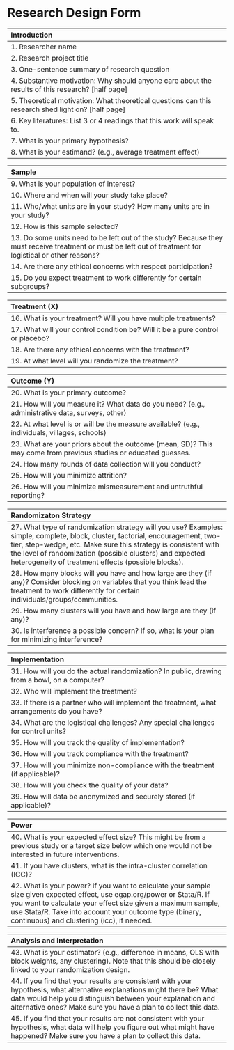 # [Research Design Form]{#designform}

| Introduction |
| :----------  |
| 1.	Researcher name |
| 2.	Research project title |  
| 3.	One-sentence summary of research question |  
| 4.	Substantive motivation:  Why should anyone care about the results of this research? [half page]|
| 5.	Theoretical motivation:  What theoretical questions can this research shed light on? [half page]|
| 6.	Key literatures:  List 3 or 4 readings that this work will speak to. |
| 7.	What is your primary hypothesis?|
| 8.  What is your estimand? (e.g., average treatment effect) |


| Sample |
| :---------- |
| 9. What is your population of interest?
| 10. Where and when will your study take place? |
| 11. Who/what units are in your study? How many units are in your study?|
| 12. How is this sample selected? |
| 13. Do some units need to be left out of the study? Because they must receive treatment or must be left out of treatment for logistical or other reasons?|
| 14. Are there any ethical concerns with respect participation? |  
| 15. Do you expect treatment to work differently for certain subgroups?|

| Treatment (X) |
| :---------- |
| 16. What is your treatment?  Will you have multiple treatments?  |
| 17. What will your control condition be?  Will it be a pure control or placebo? |
| 18. Are there any ethical concerns with the treatment? |
| 19. At what level will you randomize the treatment? |


| Outcome (Y) | 
|:------------- |
| 20.	What is your primary outcome? |
| 21. How will you measure it?  What data do you need? (e.g., administrative data, surveys, other) |
| 22. At what level is or will be the measure available? (e.g., individuals, villages, schools)|
| 23. What are your priors about the outcome (mean, SD)? This may come from previous studies or educated guesses.|
| 24. How many rounds of data collection will you conduct? |
| 25. How will you minimize attrition?  |
| 26. How will you minimize mismeasurement and untruthful reporting?|


| Randomizaton Strategy |
|:------------- |
| 27. What type of randomization strategy will you use?  Examples: simple, complete, block, cluster, factorial, encouragement, two-tier, step-wedge, etc.  Make sure this strategy is consistent with the level of randomization (possible clusters) and expected heterogeneity of treatment effects (possible blocks).|
| 28. How many blocks will you have and how large are they (if any)?  Consider blocking on variables that you think lead the treatment to work differently for certain individuals/groups/communities.|
| 29. How many clusters will you have and how large are they (if any)?|
| 30. Is interference a possible concern?  If so, what is your plan for minimizing interference?| 


| Implementation |
|:------------- |
| 31. How will you do the actual randomization?  In public, drawing from a bowl, on a computer?|
| 32. Who will implement the treatment?  |
| 33. If there is a partner who will implement the treatment, what arrangements do you have?|
| 34. What are the logistical challenges?  Any special challenges for control units?|
| 35. How will you track the quality of implementation? |
| 36. How will you track compliance with the treatment?  |
| 37. How will you minimize non-compliance with the treatment (if applicable)?|
| 38. How will you check the quality of your data?|
| 39. How will data be anonymized and securely stored (if applicable)? |


|Power|
|:------------- |
| 40. What is your expected effect size?  This might be from a previous study or a target size below which one would not be interested in future interventions.|
| 41. If you have clusters, what is the intra-cluster correlation (ICC)?|
| 42. What is your power?  If you want to calculate your sample size given expected effect, use egap.org/power or Stata/R.  If you want to calculate your effect size given a maximum sample, use Stata/R.  Take into account your outcome type (binary, continuous) and clustering (icc), if needed.|


|Analysis and Interpretation|
|:------------- |
|43. What is your estimator? (e.g., difference in means, OLS with block weights, any clustering).  Note that this should be closely linked to your randomization design.  |
|44. If you find that your results are consistent with your hypothesis, what alternative explanations might there be? What data would help you distinguish between your explanation and alternative ones?  Make sure you have a plan to collect this data.|
|45. If you find that your results are not consistent with your hypothesis, what data will help you figure out what might have happened?  Make sure you have a plan to collect this data.|


